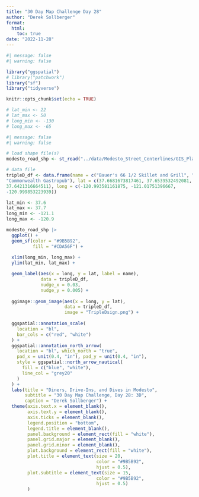 ```yaml
---
title: "30 Day Map Challenge Day 28"
author: "Derek Sollberger"
format: 
  html:
    toc: true
date: "2022-11-28"
---
```


```r
#| message: false
#| warning: false

library("ggspatial")
# library("patchwork")
library("sf")
library("tidyverse")

knitr::opts_chunk$set(echo = TRUE)

# lat_min <- 22
# lat_max <- 50
# long_min <- -130
# long_max <- -65
```

```r
#| message: false
#| warning: false

# load shape file(s)
modesto_road_shp <- st_read("../data/Modesto_Street_Centerlines/GIS_Planning_SDE_Major_Road_Maps_V2.shp")

# data file
tripleD_df <- data.frame(name = c("Bauer's 66 1/2 Skillet and Grill", "Food Fix Truck", 
"Commonwealth Gastropub"), lat = c(37.6681673817461, 37.6539532492081, 
37.6421316664511), long = c(-120.993581161875, -121.01751396667, 
-120.999853223939))
```

```r
lat_min <- 37.6
lat_max <- 37.7
long_min <- -121.1
long_max <- -120.9

modesto_road_shp |>
  ggplot() +
  geom_sf(color = "#9B5B92",
          fill = "#CDA56F") +
  
  xlim(long_min, long_max) +
  ylim(lat_min, lat_max) +

  geom_label(aes(x = long, y = lat, label = name),
             data = tripleD_df,
             nudge_x = 0.03,
             nudge_y = 0.005) +
  
  ggimage::geom_image(aes(x = long, y = lat),
                      data = tripleD_df,
                      image = "TripleDsign.png") +
  
  ggspatial::annotation_scale(
    location = "bl",
    bar_cols = c("red", "white")
  ) +
  ggspatial::annotation_north_arrow(
    location = "bl", which_north = "true",
    pad_x = unit(0.4, "in"), pad_y = unit(0.4, "in"),
    style = ggspatial::north_arrow_nautical(
      fill = c("blue", "white"),
      line_col = "grey20"
    )
  ) +
  labs(title = "Diners, Drive-Ins, and Dives in Modesto",
       subtitle = "30 Day Map Challenge, Day 28: 3D",
       caption = "Derek Sollberger") +
  theme(axis.text.x = element_blank(),
        axis.text.y = element_blank(),
        axis.ticks = element_blank(),
        legend.position = "bottom",
        legend.title = element_blank(),
        panel.background = element_rect(fill = "white"),
        panel.grid.major = element_blank(),
        panel.grid.minor = element_blank(),
        plot.background = element_rect(fill = "white"),
        plot.title = element_text(size = 20, 
                                  color = "#9B5B92",
                                  hjust = 0.5),
        plot.subtitle = element_text(size = 15, 
                                  color = "#9B5B92",
                                  hjust = 0.5)
        )
```

